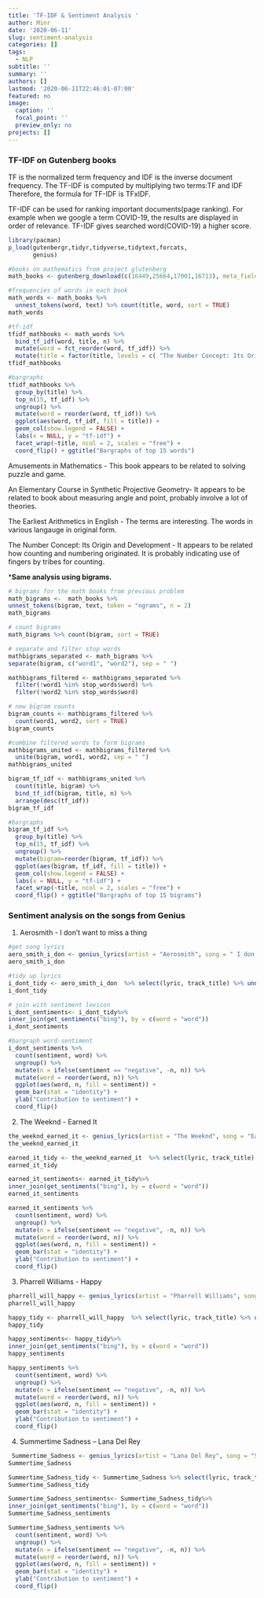 ```yaml
---
title: 'TF-IDF & Sentiment Analysis '
author: Minr
date: '2020-06-11'
slug: sentiment-analysis
categories: []
tags:
  - NLP
subtitle: ''
summary: ''
authors: []
lastmod: '2020-06-11T22:46:01-07:00'
featured: no
image:
  caption: ''
  focal_point: ''
  preview_only: no
projects: []
---
```


### TF-IDF on Gutenberg books

TF is the normalized term frequency and IDF is the inverse document frequency. The TF-IDF is computed by multiplying two terms:TF and IDF
Therefore, the formula for TF-IDF is TFxIDF.

TF-IDF can be used for ranking important documents(page ranking). For example when we google a term COVID-19, the results are displayed in order of relevance. TF-IDF gives searched word(COVID-19) a higher score. 


```r
library(pacman)
p_load(gutenbergr,tidyr,tidyverse,tidytext,forcats,
       genius)
```

```r
#books on mathematics from project glutenberg
math_books <- gutenberg_download(c(16449,25664,17001,16713), meta_fields = "title")
```


```r
#frequencies of words in each book
math_words <- math_books %>% 
  unnest_tokens(word, text) %>% count(title, word, sort = TRUE)
math_words
```


```r
#tf-idf
tfidf_mathbooks <- math_words %>%
  bind_tf_idf(word, title, n) %>%
  mutate(word = fct_reorder(word, tf_idf)) %>%
  mutate(title = factor(title, levels = c( "The Number Concept: Its Origin and Development","The Earliest Arithmetics in English", "An Elementary Course in Synthetic Projective Geometry","Amusements in Mathematics")))
tfidf_mathbooks
```



```r
#bargraphs
tfidf_mathbooks %>% 
  group_by(title) %>% 
  top_n(15, tf_idf) %>% 
  ungroup() %>%
  mutate(word = reorder(word, tf_idf)) %>%
  ggplot(aes(word, tf_idf, fill = title)) +
  geom_col(show.legend = FALSE) +
  labs(x = NULL, y = "tf-idf") +
  facet_wrap(~title, ncol = 2, scales = "free") +
  coord_flip() + ggtitle("Bargraphs of top 15 words")
```


Amusements in Mathematics - This book appears to be related to solving puzzle and game.

An Elementary Course in Synthetic Projective Geometry- It appears to be related to book about measuring angle and point, probably involve a lot of theories.

The Earliest Arithmetics in English - The terms are interesting. The words in various langauge in original form. 

The Number Concept: Its Origin and Development - It appears to be related how counting and numbering originated. It is probably indicating use of fingers by tribes for counting.



***Same analysis using bigrams.**


```r
# bigrams for the math books from previous problem
math_bigrams <-  math_books %>%
unnest_tokens(bigram, text, token = "ngrams", n = 2)
math_bigrams
```

```r
# count bigrams
math_bigrams %>% count(bigram, sort = TRUE)
```


```r
# separate and filter stop words
mathbigrams_separated <- math_bigrams %>%
separate(bigram, c("word1", "word2"), sep = " ")

mathbigrams_filtered <- mathbigrams_separated %>%
  filter(!word1 %in% stop_words$word) %>%
  filter(!word2 %in% stop_words$word)

# new bigram counts
bigram_counts <- mathbigrams_filtered %>% 
  count(word1, word2, sort = TRUE)
bigram_counts

```


```r
#combine filtered words to form bigrams 
mathbigrams_united <- mathbigrams_filtered %>%
  unite(bigram, word1, word2, sep = " ")
mathbigrams_united
```

```r
bigram_tf_idf <- mathbigrams_united %>%
  count(title, bigram) %>%
  bind_tf_idf(bigram, title, n) %>%
  arrange(desc(tf_idf))
bigram_tf_idf
```


```r
#bargraphs
bigram_tf_idf %>% 
  group_by(title) %>% 
  top_n(15, tf_idf) %>% 
  ungroup() %>%
  mutate(bigram=reorder(bigram, tf_idf)) %>%
  ggplot(aes(bigram, tf_idf, fill = title)) +
  geom_col(show.legend = FALSE) +
  labs(x = NULL, y = "tf-idf") +
  facet_wrap(~title, ncol = 2, scales = "free") +
  coord_flip() + ggtitle("Bargraphs of top 15 bigrams")
```



### Sentiment analysis on the songs from Genius

1. Aerosmith - I don't want to miss a thing

```r
#get song lyrics
aero_smith_i_don <- genius_lyrics(artist = "Aerosmith", song = " I don't want to miss a thing")
aero_smith_i_don
```


```r
#tidy up lyrics
i_dont_tidy <- aero_smith_i_don  %>% select(lyric, track_title) %>% unnest_tokens(word, lyric)
i_dont_tidy
```

```r
# join with sentiment lexicon
i_dont_sentiments<- i_dont_tidy%>%
inner_join(get_sentiments("bing"), by = c(word = "word"))
i_dont_sentiments
```

```r
#bargraph word-sentiment
i_dont_sentiments %>%
  count(sentiment, word) %>%
  ungroup() %>%
  mutate(n = ifelse(sentiment == "negative", -n, n)) %>%
  mutate(word = reorder(word, n)) %>%
  ggplot(aes(word, n, fill = sentiment)) +
  geom_bar(stat = "identity") +
  ylab("Contribution to sentiment") +
  coord_flip()

```


2. The Weeknd - Earned It

```r
the_weeknd_earned_it <- genius_lyrics(artist = "The Weeknd", song = "Earned It")
the_weeknd_earned_it
```


```r
earned_it_tidy <- the_weeknd_earned_it  %>% select(lyric, track_title) %>% unnest_tokens(word, lyric)
earned_it_tidy
```

```r
earned_it_sentiments<- earned_it_tidy%>%
inner_join(get_sentiments("bing"), by = c(word = "word"))
earned_it_sentiments
```

```r
earned_it_sentiments %>%
  count(sentiment, word) %>%
  ungroup() %>%
  mutate(n = ifelse(sentiment == "negative", -n, n)) %>%
  mutate(word = reorder(word, n)) %>%
  ggplot(aes(word, n, fill = sentiment)) +
  geom_bar(stat = "identity") +
  ylab("Contribution to sentiment") +
  coord_flip()

```


3. Pharrell Williams - Happy

```r
pharrell_will_happy <- genius_lyrics(artist = "Pharrell Williams", song = "Happy")
pharrell_will_happy
```


```r
happy_tidy <- pharrell_will_happy  %>% select(lyric, track_title) %>% unnest_tokens(word, lyric)
happy_tidy
```

```r
happy_sentiments<- happy_tidy%>%
inner_join(get_sentiments("bing"), by = c(word = "word"))
happy_sentiments
```

```r
happy_sentiments %>%
  count(sentiment, word) %>%
  ungroup() %>%
  mutate(n = ifelse(sentiment == "negative", -n, n)) %>%
  mutate(word = reorder(word, n)) %>%
  ggplot(aes(word, n, fill = sentiment)) +
  geom_bar(stat = "identity") +
  ylab("Contribution to sentiment") +
  coord_flip()

```



4.  Summertime Sadness – Lana Del Rey

```r
 Summertime_Sadness <- genius_lyrics(artist = "Lana Del Rey", song = "Summertime Sadness")
Summertime_Sadness
```


```r
Summertime_Sadness_tidy <- Summertime_Sadness %>% select(lyric, track_title) %>% unnest_tokens(word, lyric)
Summertime_Sadness_tidy
```

```r
Summertime_Sadness_sentiments<- Summertime_Sadness_tidy%>%
inner_join(get_sentiments("bing"), by = c(word = "word"))
Summertime_Sadness_sentiments
```

```r
Summertime_Sadness_sentiments %>%
  count(sentiment, word) %>%
  ungroup() %>%
  mutate(n = ifelse(sentiment == "negative", -n, n)) %>%
  mutate(word = reorder(word, n)) %>%
  ggplot(aes(word, n, fill = sentiment)) +
  geom_bar(stat = "identity") +
  ylab("Contribution to sentiment") +
  coord_flip()

```




